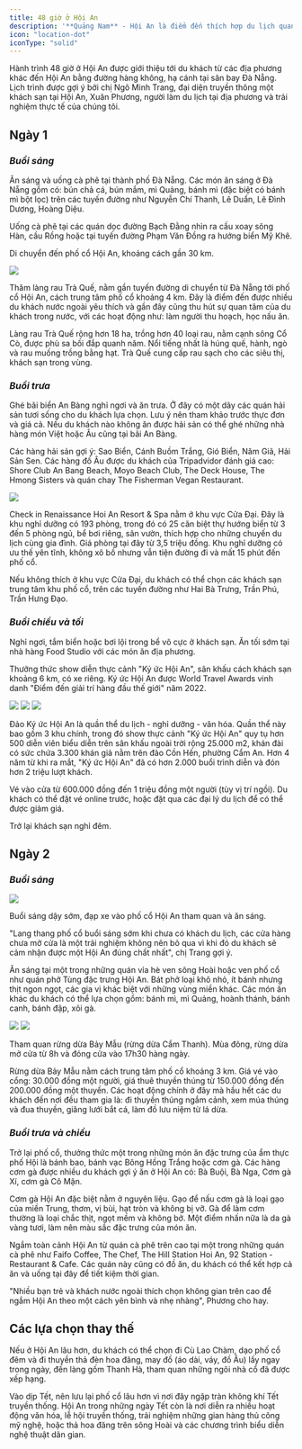 ```yaml
---
title: 48 giờ ở Hội An
description: '**Quảng Nam** - Hội An là điểm đến thích hợp du lịch quanh năm, đặc biệt vào những dịp lễ Tết, khi phố cổ được trang trí đậm nét truyền thống và diễn ra nhiều lễ hội.'
icon: "location-dot"
iconType: "solid"
---
```


Hành trình 48 giờ ở Hội An được giới thiệu tới du khách từ các địa phương khác đến Hội An bằng đường hàng không, hạ cánh tại sân bay Đà Nẵng. Lịch trình được gợi ý bởi chị Ngô Minh Trang, đại diện truyền thông một khách sạn tại Hội An, Xuân Phương, người làm du lịch tại địa phương và trải nghiệm thực tế của chúng tôi.

## **Ngày 1**

### _Buổi sáng_

Ăn sáng và uống cà phê tại thành phố Đà Nẵng. Các món ăn sáng ở Đà Nẵng gồm có: bún chả cá, bún mắm, mì Quảng, bánh mì (đặc biệt có bánh mì bột lọc) trên các tuyến đường như Nguyễn Chí Thanh, Lê Duẩn, Lê Đình Dương, Hoàng Diệu.

Uống cà phê tại các quán dọc đường Bạch Đằng nhìn ra cầu xoay sông Hàn, cầu Rồng hoặc tại tuyến đường Phạm Văn Đồng ra hướng biển Mỹ Khê.

Di chuyển đến phố cổ Hội An, khoảng cách gần 30 km.

<Frame caption="Một góc làng rau Trà Quế. Ảnh: Minh Trang">
    <img src="https://i1-dulich.vnecdn.net/2024/02/01/Tra-Que-6887-1706780112.jpg?w=680&h=0&q=100&dpr=1&fit=crop&s=40R3pdXGSKQYO3qGPDZ3Aw" />
</Frame>

Thăm làng rau Trà Quế, nằm gần tuyến đường di chuyển từ Đà Nẵng tới phố cổ Hội An, cách trung tâm phố cổ khoảng 4 km. Đây là điểm đến được nhiều du khách nước ngoài yêu thích và gần đây cũng thu hút sự quan tâm của du khách trong nước, với các hoạt động như: làm người thu hoạch, học nấu ăn.

Làng rau Trà Quế rộng hơn 18 ha, trồng hơn 40 loại rau, nằm cạnh sông Cổ Cò, được phù sa bồi đắp quanh năm. Nổi tiếng nhất là húng quế, hành, ngò và rau muống trồng bằng hạt. Trà Quế cung cấp rau sạch cho các siêu thị, khách sạn trong vùng.

### _Buổi trưa_

Ghé bãi biển An Bàng nghỉ ngơi và ăn trưa. Ở đây có một dãy các quán hải sản tươi sống cho du khách lựa chọn. Lưu ý nên tham khảo trước thực đơn và giá cả. Nếu du khách nào không ăn được hải sản có thể ghé những nhà hàng món Việt hoặc Âu cũng tại bãi An Bàng.

Các hàng hải sản gợi ý: Sao Biển, Cánh Buồm Trắng, Gió Biển, Năm Giã, Hải Sản Sen. Các hàng đồ Âu được du khách của Tripadvidor đánh giá cao: Shore Club An Bang Beach, Moyo Beach Club, The Deck House, The Hmong Sisters và quán chay The Fisherman Vegan Restaurant.

<Frame caption="Căn biệt thự ở khu nghỉ dưỡng Renaissance Hoi An Resort & Spa. Ảnh: Marriott Bonvoy">
    <img src="https://i1-dulich.vnecdn.net/2024/02/02/bt1-7897-1706849955.jpg?w=680&h=0&q=100&dpr=1&fit=crop&s=oAgkYZoVxQWyIMlA3nwcQg" />
</Frame>

Check in Renaissance Hoi An Resort & Spa nằm ở khu vực Cửa Đại. Đây là khu nghỉ dưỡng có 193 phòng, trong đó có 25 căn biệt thự hướng biển từ 3 đến 5 phòng ngủ, bể bơi riêng, sân vườn, thích hợp cho những chuyến du lịch cùng gia đình. Giá phòng tại đây từ 3,5 triệu đồng. Khu nghỉ dưỡng có ưu thế yên tĩnh, không xô bồ nhưng vẫn tiện đường đi và mất 15 phút đến phố cổ.

Nếu không thích ở khu vực Cửa Đại, du khách có thể chọn các khách sạn trung tâm khu phố cổ, trên các tuyến đường như Hai Bà Trưng, Trần Phú, Trần Hưng Đạo.

### _Buổi chiều và tối_

Nghỉ ngơi, tắm biển hoặc bơi lội trong bể vô cực ở khách sạn. Ăn tối sớm tại nhà hàng Food Studio với các món ăn địa phương.

Thưởng thức show diễn thực cảnh "Ký ức Hội An", sân khấu cách khách sạn khoảng 6 km, có xe riêng. Ký ức Hội An được World Travel Awards vinh danh "Điểm đến giải trí hàng đầu thế giới" năm 2022.

<Frame caption="Show diễn thực cảnh Ký ức Hội An. Ảnh: Giang Huy">
    <img src="https://i1-dulich.vnecdn.net/2024/02/01/HA-4853-1706777143-8415-1706780112.jpg?w=1200&h=0&q=100&dpr=1&fit=crop&s=9KUYElofin-sP3IkBplaRw" />
    <img src="https://i1-dulich.vnecdn.net/2024/02/01/HA6-8151-1706777143-4254-1706780113.jpg?w=1200&h=0&q=100&dpr=1&fit=crop&s=CELEuGYT_6t6_s8LerlW7A" />
    <img src="https://i1-dulich.vnecdn.net/2024/02/01/HA7-8143-1706777144-2903-1706780113.jpg?w=1200&h=0&q=100&dpr=1&fit=crop&s=VHS9Na5Xr3NU22Nz1-OkDQ" />
</Frame>

Đảo Ký ức Hội An là quần thể du lịch - nghỉ dưỡng - văn hóa. Quần thể này bao gồm 3 khu chính, trong đó show thực cảnh "Ký ức Hội An" quy tụ hơn 500 diễn viên biểu diễn trên sân khấu ngoài trời rộng 25.000 m2, khán đài có sức chứa 3.300 khán giả nằm trên đảo Cồn Hến, phường Cẩm An. Hơn 4 năm từ khi ra mắt, "Ký ức Hội An" đã có hơn 2.000 buổi trình diễn và đón hơn 2 triệu lượt khách.

Vé vào cửa từ 600.000 đồng đến 1 triệu đồng một người (tùy vị trí ngồi). Du khách có thể đặt vé online trước, hoặc đặt qua các đại lý du lịch để có thể được giảm giá.

Trở lại khách sạn nghỉ đêm.

## **Ngày 2**

### _Buổi sáng_

<Frame caption="Đạp xe trong khu phố cổ Hội An vào buổi sáng sớm. Ảnh: Minh Trang">
    <img src="https://i1-dulich.vnecdn.net/2024/02/01/HA3-8893-1706780113.jpg?w=1020&h=0&q=100&dpr=1&fit=crop&s=9TuHmsgS5pAoT7wJIpkRoA" />
</Frame>

Buổi sáng dậy sớm, đạp xe vào phố cổ Hội An tham quan và ăn sáng.

"Lang thang phố cổ buổi sáng sớm khi chưa có khách du lịch, các cửa hàng chưa mở cửa là một trải nghiệm không nên bỏ qua vì khi đó du khách sẽ cảm nhận được một Hội An đúng chất nhất", chị Trang gợi ý.

Ăn sáng tại một trong những quán vỉa hè ven sông Hoài hoặc ven phố cổ như quán phở Tùng đặc trưng Hội An. Bát phở loại khô nhỏ, ít bánh nhưng thịt ngon ngọt, các gia vị khác biệt với những vùng miền khác. Các món ăn khác du khách có thể lựa chọn gồm: bánh mì, mì Quảng, hoành thánh, bánh canh, bánh đập, xôi gà.

<Frame caption="Phở Tùng đặc trưng Hội An. Ảnh: Tâm Anh">
    <img src="https://i1-dulich.vnecdn.net/2024/02/01/Tung2-8463-1706777555-7257-1706780113.jpg?w=1200&h=0&q=100&dpr=1&fit=crop&s=OxENnKOuzncwUr9pTm1EFA" />
</Frame>

<Frame caption="Bát phở Tùng. Ảnh: Tâm Anh">
    <img src="https://i1-dulich.vnecdn.net/2024/02/01/tung1-3836-1706777556-8631-1706780113.jpg?w=1200&h=0&q=100&dpr=1&fit=crop&s=RApuwXNA7yQDlZxLX6a9VA" />
</Frame>

Tham quan rừng dừa Bảy Mẫu (rừng dừa Cẩm Thanh). Mùa đông, rừng dừa mở cửa từ 8h và đóng cửa vào 17h30 hàng ngày.

Rừng dừa Bảy Mẫu nằm cách trung tâm phố cổ khoảng 3 km. Giá vé vào cổng: 30.000 đồng một người, giá thuê thuyền thúng từ 150.000 đồng đến 200.000 đồng một thuyền. Các hoạt động chính ở đây mà hầu hết các du khách đến nơi đều tham gia là: đi thuyền thúng ngắm cảnh, xem múa thúng và đua thuyền, giăng lưới bắt cá, làm đồ lưu niệm từ lá dừa.

### _Buổi trưa và chiều_

Trở lại phố cổ, thưởng thức một trong những món ăn đặc trưng của ẩm thực phố Hội là bánh bao, bánh vạc Bông Hồng Trắng hoặc cơm gà. Các hàng cơm gà được nhiều du khách gợi ý ăn ở Hội An có: Bà Buội, Bà Nga, Cơm gà Xí, cơm gà Cô Mận.

Cơm gà Hội An đặc biệt nằm ở nguyên liệu. Gạo để nấu cơm gà là loại gạo của miền Trung, thơm, vị bùi, hạt tròn và không bị vỡ. Gà để làm cơm thường là loại chắc thịt, ngọt mềm và không bở. Một điểm nhấn nữa là da gà vàng tươi, làm nên màu sắc đặc trưng của món ăn.

Ngắm toàn cảnh Hội An từ quán cà phê trên cao tại một trong những quán cà phê như Faifo Coffee, The Chef, The Hill Station Hoi An, 92 Station - Restaurant & Cafe. Các quán này cũng có đồ ăn, du khách có thể kết hợp cả ăn và uống tại đây để tiết kiệm thời gian.

"Nhiều bạn trẻ và khách nước ngoài thích chọn không gian trên cao để ngắm Hội An theo một cách yên bình và nhẹ nhàng", Phương cho hay.

## **Các lựa chọn thay thế**

Nếu ở Hội An lâu hơn, du khách có thể chọn đi Cù Lao Chàm, dạo phố cổ đêm và đi thuyền thả đèn hoa đăng, may đồ (áo dài, váy, đồ Âu) lấy ngay trong ngày, đến làng gốm Thanh Hà, tham quan những ngôi nhà cổ đã được xếp hạng.

Vào dịp Tết, nên lưu lại phố cổ lâu hơn vì nơi đây ngập tràn không khí Tết truyền thống. Hội An trong những ngày Tết còn là nơi diễn ra nhiều hoạt động văn hóa, lễ hội truyền thống, trải nghiệm những gian hàng thủ công mỹ nghệ, hoặc thả hoa đăng trên sông Hoài và các chương trình biểu diễn nghệ thuật dân gian.